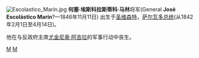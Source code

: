 [[File:Escolastico_Marín.jpg|thumb]]
'''何塞·埃斯科拉斯蒂科·马林'''将军(General '''José Escolástico Marín'''?—1846年11月11日) 出生于[[圣维森特|圣维森特]]，[[萨尔瓦多总统|萨尔瓦多总统]](从1842年2月1日至4月14日)。

他在与反政府主席[[尤金尼奥·阿吉拉|尤金尼奥·阿吉拉]]的军事行动中丧生。 
{{萨尔瓦多总统}}
[[Category:萨尔瓦多总统|M]]
[[Category:1846年逝世|M]]